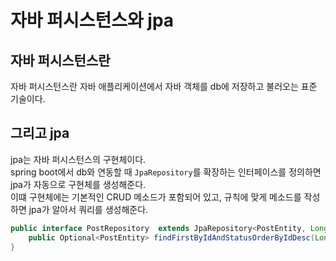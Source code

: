 # 자바 퍼시스턴스와 jpa

## 자바 퍼시스턴스란

자바 퍼시스턴스란 자바 애플리케이션에서 자바 객체를 db에 저장하고 불러오는 표준 기술이다.

## 그리고 jpa

jpa는 자바 퍼시스턴스의 구현체이다.\
spring boot에서 db와 연동할 때 `JpaRepository`를 확장하는 인터페이스를 정의하면 jpa가 자동으로 구현체를 생성해준다.\
이떄 구현체에는 기본적인 CRUD 메소드가 포함되어 있고, 규칙에 맞게 메소드를 작성하면 jpa가 알아서 쿼리를 생성해준다.

```java
public interface PostRepository  extends JpaRepository<PostEntity, Long> {
    public Optional<PostEntity> findFirstByIdAndStatusOrderByIdDesc(Long id, String status);
}
```
